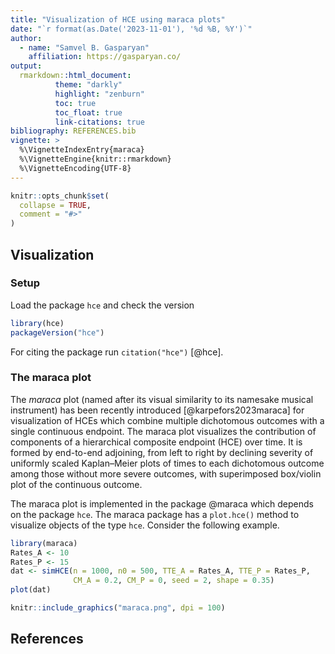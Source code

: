 ---
title: "Visualization of HCE using maraca plots"
date: "`r format(as.Date('2023-11-01'), '%d %B, %Y')`"
author:
  - name: "Samvel B. Gasparyan"
    affiliation: https://gasparyan.co/
output:
  rmarkdown::html_document:
          theme: "darkly"
          highlight: "zenburn"
          toc: true
          toc_float: true
          link-citations: true 
bibliography: REFERENCES.bib
vignette: >
  %\VignetteIndexEntry{maraca}
  %\VignetteEngine{knitr::rmarkdown}
  %\VignetteEncoding{UTF-8}
---

```{r, include = FALSE}
knitr::opts_chunk$set(
  collapse = TRUE,
  comment = "#>"
)
```

## Visualization


### Setup

Load the package `hce` and check the version

```{r setup}
library(hce)
packageVersion("hce")
```

For citing the package run `citation("hce")` [@hce].

### The maraca plot

The *maraca* plot (named after its visual similarity to its namesake musical instrument) has been recently introduced [@karpefors2023maraca] for visualization of HCEs which combine multiple dichotomous outcomes with a single continuous endpoint. The maraca plot visualizes the contribution of components of a hierarchical composite endpoint (HCE) over time. It is formed by end-to-end adjoining, from left to right by declining severity of uniformly scaled Kaplan–Meier plots of times to each dichotomous outcome among those without more severe outcomes, with superimposed box/violin plot of the continuous outcome.

The maraca plot is implemented in the package @maraca which depends on the package `hce`. The maraca package has a `plot.hce()` method to visualize objects of the type `hce`. Consider the following example.

```{r eval=FALSE}
library(maraca)
Rates_A <- 10
Rates_P <- 15
dat <- simHCE(n = 1000, n0 = 500, TTE_A = Rates_A, TTE_P = Rates_P, 
              CM_A = 0.2, CM_P = 0, seed = 2, shape = 0.35)
plot(dat)
```

```{r echo=FALSE}
knitr::include_graphics("maraca.png", dpi = 100)
```

## References